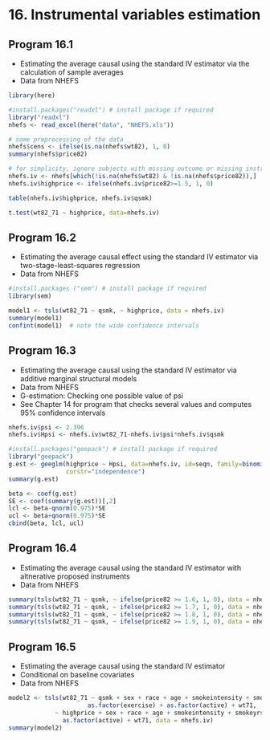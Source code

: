 # 16. Instrumental variables estimation{-}

## Program 16.1

- Estimating the average causal using the standard IV estimator via the calculation of sample averages
- Data from NHEFS

```r
library(here)
```

```r
#install.packages("readxl") # install package if required
library("readxl")
nhefs <- read_excel(here("data", "NHEFS.xls"))

# some preprocessing of the data
nhefs$cens <- ifelse(is.na(nhefs$wt82), 1, 0)
summary(nhefs$price82)

# for simplicity, ignore subjects with missing outcome or missing instrument
nhefs.iv <- nhefs[which(!is.na(nhefs$wt82) & !is.na(nhefs$price82)),]
nhefs.iv$highprice <- ifelse(nhefs.iv$price82>=1.5, 1, 0)

table(nhefs.iv$highprice, nhefs.iv$qsmk)

t.test(wt82_71 ~ highprice, data=nhefs.iv)
```

## Program 16.2

- Estimating the average causal effect using the standard IV estimator via two-stage-least-squares regression
- Data from NHEFS
```r
#install.packages ("sem") # install package if required
library(sem) 

model1 <- tsls(wt82_71 ~ qsmk, ~ highprice, data = nhefs.iv)
summary(model1)
confint(model1)  # note the wide confidence intervals
```

## Program 16.3

- Estimating the average causal using the standard IV estimator via additive marginal structural models
- Data from NHEFS
- G-estimation: Checking one possible value of psi
- See Chapter 14 for program that checks several values and computes 95% confidence intervals                 

```r
nhefs.iv$psi <- 2.396
nhefs.iv$Hpsi <- nhefs.iv$wt82_71-nhefs.iv$psi*nhefs.iv$qsmk

#install.packages("geepack") # install package if required
library("geepack")
g.est <- geeglm(highprice ~ Hpsi, data=nhefs.iv, id=seqn, family=binomial(),
                corstr="independence")
summary(g.est)

beta <- coef(g.est)
SE <- coef(summary(g.est))[,2]
lcl <- beta-qnorm(0.975)*SE 
ucl <- beta+qnorm(0.975)*SE
cbind(beta, lcl, ucl)
```

## Program 16.4

- Estimating the average causal using the standard IV estimator with altnerative proposed instruments
- Data from NHEFS
```r
summary(tsls(wt82_71 ~ qsmk, ~ ifelse(price82 >= 1.6, 1, 0), data = nhefs.iv))
summary(tsls(wt82_71 ~ qsmk, ~ ifelse(price82 >= 1.7, 1, 0), data = nhefs.iv))
summary(tsls(wt82_71 ~ qsmk, ~ ifelse(price82 >= 1.8, 1, 0), data = nhefs.iv))
summary(tsls(wt82_71 ~ qsmk, ~ ifelse(price82 >= 1.9, 1, 0), data = nhefs.iv))
```

## Program 16.5

- Estimating the average causal using the standard IV estimator
- Conditional on baseline covariates
- Data from NHEFS
```r
model2 <- tsls(wt82_71 ~ qsmk + sex + race + age + smokeintensity + smokeyrs + 
                      as.factor(exercise) + as.factor(active) + wt71,
             ~ highprice + sex + race + age + smokeintensity + smokeyrs + as.factor(exercise) +
               as.factor(active) + wt71, data = nhefs.iv)
summary(model2)
```